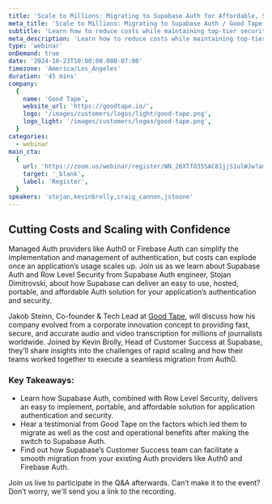 ```yaml
---
title: 'Scale to Millions: Migrating to Supabase Auth for Affordable, Scalable Authentication / Good Tape'
meta_title: 'Scale to Millions: Migrating to Supabase Auth / Good Tape'
subtitle: 'Learn how to reduce costs while maintaining top-tier security with Supabase'
meta_description: 'Learn how to reduce costs while maintaining top-tier security with Supabase'
type: 'webinar'
onDemand: true
date: '2024-10-23T10:00:00.000-07:00'
timezone: 'America/Los_Angeles'
duration: '45 mins'
company:
  {
    name: 'Good Tape',
    website_url: 'https://goodtape.io/',
    logo: '/images/customers/logos/light/good-tape.png',
    logo_light: '/images/customers/logos/good-tape.png',
  }
categories:
  - webinar
main_cta:
  {
    url: 'https://zoom.us/webinar/register/WN_26XTfO35SAC81jjS1ulWJw?amp_device_id=1bd3c92f-c97a-45ad-8aab-a508f950b536',
    target: '_blank',
    label: 'Register',
  }
speakers: 'stojan,kevinbrolly,craig_cannon,jstoone'
---
```


## Cutting Costs and Scaling with Confidence

Managed Auth providers like Auth0 or Firebase Auth can simplify the implementation and management of authentication, but costs can explode once an application’s usage scales up. Join us as we learn about Supabase Auth and Row Level Security from Supabase Auth engineer, Stojan Dimitrovski, about how Supabase can deliver an easy to use, hosted, portable, and affordable Auth solution for your application’s authentication and security.

Jakob Steinn, Co-founder & Tech Lead at [Good Tape](https://goodtape.io), will discuss how his company evolved from a corporate innovation concept to providing fast, secure, and accurate audio and video transcription for millions of journalists worldwide. Joined by Kevin Brolly, Head of Customer Success at Supabase, they’ll share insights into the challenges of rapid scaling and how their teams worked together to execute a seamless migration from Auth0.

### Key Takeaways:

- Learn how Supabase Auth, combined with Row Level Security, delivers an easy to implement, portable, and affordable solution for application authentication and security.
- Hear a testimonial from Good Tape on the factors which led them to migrate as well as the cost and operational benefits after making the switch to Supabase Auth.
- Find out how Supabase’s Customer Success team can facilitate a smooth migration from your existing Auth providers like Auth0 and Firebase Auth.

Join us live to participate in the Q&A afterwards. Can’t make it to the event? Don’t worry, we'll send you a link to the recording.

